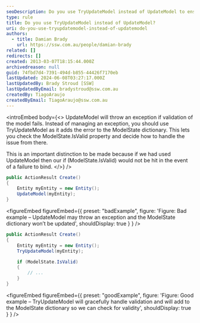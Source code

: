 ```yaml
---
seoDescription: Do you use TryUpdateModel instead of UpdateModel to ensure validation and model binding succeed without throwing exceptions.
type: rule
title: Do you use TryUpdateModel instead of UpdateModel?
uri: do-you-use-tryupdatemodel-instead-of-updatemodel
authors:
  - title: Damian Brady
    url: https://ssw.com.au/people/damian-brady
related: []
redirects: []
created: 2013-03-07T18:15:44.000Z
archivedreason: null
guid: 74fbd7d4-7391-494d-b855-44426f7170eb
lastUpdated: 2024-06-08T03:27:17.000Z
lastUpdatedBy: Brady Stroud [SSW]
lastUpdatedByEmail: bradystroud@ssw.com.au
createdBy: TiagoAraujo
createdByEmail: TiagoAraujo@ssw.com.au
---
```


<introEmbed
  body={<>
UpdateModel will throw an exception if validation of the model fails. Instead of managing an exception, you should use TryUpdateModel as it adds the error to the ModelState dictionary. This lets you check the ModelState.IsValid property and decide how to handle the issue from there.

This is an important distinction to be made because if we had used UpdateModel then our if (ModelState.IsValid) would not be hit in the event of a failure to bind.
  </>}
/>
```cs
public ActionResult Create()
{
    Entity myEntity = new Entity();
    UpdateModel(myEntity);
}
```

<figureEmbed figureEmbed={{
  preset: "badExample",
  figure: 'Figure: Bad example – UpdateModel may throw an exception and the ModelState dictionary won’t be updated',
  shouldDisplay: true
} } />


```cs
public ActionResult Create()
{
    Entity myEntity = new Entity();
    TryUpdateModel(myEntity);

    if (ModelState.IsValid)
    {
        // ...
    }
}
```

<figureEmbed figureEmbed={{
  preset: "goodExample",
  figure: 'Figure: Good example – TryUpdateModel will gracefully handle validation and will add to the ModelState dictionary so we can check for validity',
  shouldDisplay: true
} } />
